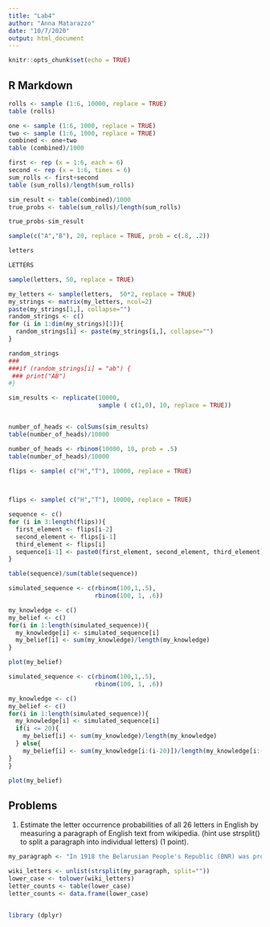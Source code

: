```yaml
---
title: "Lab4"
author: "Anna Matarazzo"
date: "10/7/2020"
output: html_document
---
```


```r
knitr::opts_chunk$set(echo = TRUE)
```

## R Markdown

```r

rolls <- sample (1:6, 10000, replace = TRUE)
table (rolls)


```




```r

one <- sample (1:6, 1000, replace = TRUE)
two <- sample (1:6, 1000, replace = TRUE)
combined <- one+two
table (combined)/1000

```


```r

first <- rep (x = 1:6, each = 6)
second <- rep (x = 1:6, times = 6)
sum_rolls <- first+second
table (sum_rolls)/length(sum_rolls)

sim_result <- table(combined)/1000
true_probs <- table(sum_rolls)/length(sum_rolls)

true_probs-sim_result

```

```r
sample(c("A","B"), 20, replace = TRUE, prob = c(.8, .2))

letters

LETTERS

sample(letters, 50, replace = TRUE)

```


```r

my_letters <- sample(letters,  50*2, replace = TRUE)
my_strings <- matrix(my_letters, ncol=2)
paste(my_strings[1,], collapse="")
random_strings <- c()
for (i in 1:dim(my_strings)[1]){
  random_strings[i] <- paste(my_strings[i,], collapse="")
}

random_strings
###
###if (random_strings[i] = "ab") {
 ### print("AB")
#}

````


```r

sim_results <- replicate(10000,
                         sample ( c(1,0), 10, replace = TRUE))


number_of_heads <- colSums(sim_results)
table(number_of_heads)/10000

number_of_heads <- rbinom(10000, 10, prob = .5)
table(number_of_heads)/10000
````



```r
flips <- sample( c("H","T"), 10000, replace = TRUE)

 

````



```r
flips <- sample( c("H","T"), 10000, replace = TRUE)

sequence <- c()
for (i in 3:length(flips)){
  first_element <- flips[i-2]
  second_element <- flips[i-1]
  third_element <- flips[i]
  sequence[i-1] <- paste0(first_element, second_element, third_element)
}

table(sequence)/sum(table(sequence))

```


```r
simulated_sequence <- c(rbinom(100,1,.5),
                        rbinom(100, 1, .6))

my_knowledge <- c()
my_belief <- c()
for(i in 1:length(simulated_sequence)){
  my_knowledge[i] <- simulated_sequence[i]
  my_belief[i] <- sum(my_knowledge)/length(my_knowledge)
}

plot(my_belief)
```


```r
simulated_sequence <- c(rbinom(100,1,.5),
                        rbinom(100, 1, .6))

my_knowledge <- c()
my_belief <- c()
for(i in 1:length(simulated_sequence)){
  my_knowledge[i] <- simulated_sequence[i]
  if(i <= 20){
    my_belief[i] <- sum(my_knowledge)/length(my_knowledge)
  } else{
    my_belief[i] <- sum(my_knowledge[i:(i-20)])/length(my_knowledge[i:(i-20)])
}
}

plot(my_belief)
````


## Problems

1. Estimate the letter occurrence probabilities of all 26 letters in English by measuring a paragraph of English text from wikipedia. (hint use strsplit() to split a paragraph into individual letters) (1 point).


```r

my_paragraph <- "In 1918 the Belarusian People's Republic (BNR) was proclaimed, the symbols of which became the coat of arms Pahonia and the white-red-white flag. On 11 August, the newspaper Svobodnaya Belarus published the first official description of the flag and coat of arms. In 1919-1920, the white-red-white flag was used by Belarusian military formations as part of the armies of Poland and Lithuania. In 1920, the flag was used by participants in the Slutsk uprising"

wiki_letters <- unlist(strsplit(my_paragraph, split=""))
lower_case <- tolower(wiki_letters)
letter_counts <- table(lower_case)
letter_counts <- data.frame(lower_case)


library (dplyr)

```









